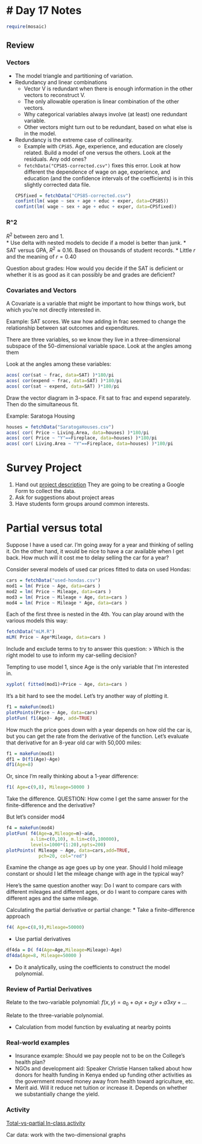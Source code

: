 # Day 17 Notes 
================================

```r
require(mosaic)
```



## Review

### Vectors

* The model triangle and partitioning of variation.
* Redundancy and linear combinations
    * Vector V is redundant when there is enough information in the other vectors to reconstruct V.
    * The only allowable operation is linear combination of the other vectors.
    * Why categorical variables always involve (at least) one redundant variable.
    * Other vectors might turn out to be redundant, based on what else is in the model.
* Redundancy is the extreme case of collinearity.
    * Example with `CPS85`.  Age, experience, and education are closely related.  Build a model of one versus the others.  Look at the residuals.  Any odd ones?
    * `fetchData("CPS85-corrected.csv")` fixes this error.  Look at how different the dependence of wage on age, experience, and education (and the confidence intervals of the coefficients) is in this slightly corrected data file.
```r
CPSfixed = fetchData("CPS85-corrected.csv")
confint(lm( wage ~ sex + age + educ + exper, data=CPS85))
confint(lm( wage ~ sex + age + educ + exper, data=CPSfixed))
```

### R^2
$R^2$ between zero and 1.  
* Use delta with nested models to decide if a model is better than junk.
* SAT versus GPA, $R^2 \approx 0.16$.  Based on thousands of student records.
* Little $r$ and the meaning of $r=0.40$

Question about grades: How would you decide if the SAT is deficient or whether it is as good as it can possibly be and grades are deficient?

### Covariates and Vectors

A Covariate is a variable that might be important to how things work, but which you're not directly interested in.

Example: SAT scores.
We saw how adding in frac seemed to change the relationship between sat outcomes and expenditures.  

There are three variables, so we know they live in a three-dimensional subspace of the 50-dimensional variable space.  Look at the angles among them

Look at the angles among these variables:
```r
acos( cor(sat ~ frac, data=SAT) )*180/pi
acos( cor(expend ~ frac, data=SAT) )*180/pi
acos( cor(sat ~ expend, data=SAT) )*180/pi
```

Draw the vector diagram in 3-space.
Fit sat to frac and expend separately.
Then do the simultaneous fit.

Example: Saratoga Housing
```r
houses = fetchData("SaratogaHouses.csv")
acos( cor( Price ~ Living.Area, data=houses) )*180/pi
acos( cor( Price ~ "Y"==Fireplace, data=houses) )*180/pi    
acos( cor( Living.Area ~ "Y"==Fireplace, data=houses) )*180/pi
```


Survey Project
===============

1. Hand out [project description](http://dl.dropbox.com/u/5098197/Exercises/HTML/ISM-ISM-Spring-2011-Term-Project/ISM-ISM-Spring-2011-Term-Project-A.html?access=ISM3) They are going to be creating a Google Form to collect the data.
2. Ask for suggestions about project areas
3. Have students form groups around common interests. 


Partial versus total
===============

Suppose I have a used car.  I'm going away for a year and thinking of selling it.  On the other hand, it would be nice to have a car available when I get back.  How much will it cost me to delay selling the car for a year?

Consider several models of used car prices fitted to data on used Hondas:
```r
cars = fetchData("used-hondas.csv")
mod1 = lm( Price ~ Age, data=cars )
mod2 = lm( Price ~ Mileage, data=cars )
mod3 = lm( Price ~ Mileage + Age, data=cars )
mod4 = lm( Price ~ Mileage * Age, data=cars )
```

Each of the first three is nested in the 4th.  You can play around with the various models this way:
```r
fetchData("mLM.R")
mLM( Price ~ Age*Mileage, data=cars )
```
Include and exclude terms to try to answer this question:
> Which is the right model to use to inform my car-selling decision?

Tempting to use model 1, since Age is the only variable that I'm interested in.
```r
xyplot( fitted(mod1)+Price ~ Age, data=cars )
```

It's a bit hard to see the model.  Let's try another way of plotting it.
```r
f1 = makeFun(mod1)
plotPoints(Price ~ Age, data=cars)
plotFun( f1(Age)~ Age, add=TRUE)
```
How much the price goes down with a year depends on how old the car is, but you can get the rate from the derivative of the function.  Let's evaluate that derivative for an 8-year old car with 50,000 miles:
```r
f1 = makeFun(mod1)
df1 = D(f1(Age)~Age)
df1(Age=8)
```
Or, since I'm really thinking about a 1-year difference:
```r
f1( Age=c(9,8), Mileage=50000 )
```
Take the difference.
QUESTION: How come I get the same answer for the finite-difference and the derivative?

But let's consider mod4
```r
f4 = makeFun(mod4)
plotFun( f4(Age=a,Mileage=m)~a&m, 
         a.lim=c(0,10), m.lim=c(0,100000),
         levels=1000*(1:20),npts=200)
plotPoints( Mileage ~ Age, data=cars,add=TRUE,
            pch=20, col="red")
```

Examine the change as age goes up by one year.  Should I hold mileage constant or should I let the mileage change with age in the typical way?  

Here's the same question another way: Do I want to compare cars with different mileages and different ages, or do I want to compare cares with different ages and the same mileage.

Calculating the partial derivative or partial change:
* Take a finite-difference approach 
```r
f4( Age=c(8,9),Mileage=50000)
```

* Use partial derivatives
```r
df4da = D( f4(Age=Age,Mileage=Mileage)~Age)
df4da(Age=8, Mileage=50000 )
```

* Do it analytically, using the coefficients to construct the model polynomial.


### Review of Partial Derivatives

Relate to the two-variable polynomial: $f(x,y) = a_0 + a_1 x + a_2 y + a3 x y + ...$

Relate to the three-variable polynomial.

* Calculation from model function by evaluating at nearby points

### Real-world examples

* Insurance example: Should we pay people not to be on the College's health plan?
* NGOs and development aid: Speaker Christie Hansen talked about how donors for health funding in Kenya ended up funding other activities as the government moved money away from health toward agriculture, etc.
* Merit aid. Will it reduce net tuition or increase it. Depends on whether we substantially change the yield.

### Activity

[Total-vs-partial In-class activity](https://dl.dropbox.com/u/5098197/ISM/total-partial.pdf)

Car data: work with the two-dimensional graphs